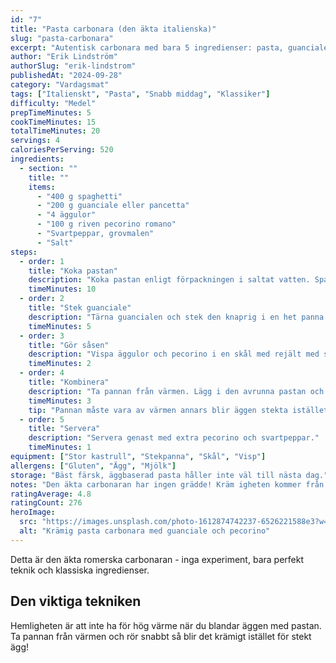 ```yaml
---
id: "7"
title: "Pasta carbonara (den äkta italienska)"
slug: "pasta-carbonara"
excerpt: "Autentisk carbonara med bara 5 ingredienser: pasta, guanciale, ägg, pecorino och peppar. Enkel men otroligt god!"
author: "Erik Lindström"
authorSlug: "erik-lindstrom"
publishedAt: "2024-09-28"
category: "Vardagsmat"
tags: ["Italienskt", "Pasta", "Snabb middag", "Klassiker"]
difficulty: "Medel"
prepTimeMinutes: 5
cookTimeMinutes: 15
totalTimeMinutes: 20
servings: 4
caloriesPerServing: 520
ingredients:
  - section: ""
    title: ""
    items:
      - "400 g spaghetti"
      - "200 g guanciale eller pancetta"
      - "4 äggulor"
      - "100 g riven pecorino romano"
      - "Svartpeppar, grovmalen"
      - "Salt"
steps:
  - order: 1
    title: "Koka pastan"
    description: "Koka pastan enligt förpackningen i saltat vatten. Spara 2 dl pastavatten innan du häller av."
    timeMinutes: 10
  - order: 2
    title: "Stek guanciale"
    description: "Tärna guancialen och stek den knaprig i en het panna utan extra fett. Den ska bli gyllene och släppa ut sitt fett."
    timeMinutes: 5
  - order: 3
    title: "Gör såsen"
    description: "Vispa äggulor och pecorino i en skål med rejält med svartpeppar. Blanda tills det blir en krämig smet."
    timeMinutes: 2
  - order: 4
    title: "Kombinera"
    description: "Ta pannan från värmen. Lägg i den avrunna pastan och guancialen. Häll över äggblandningen och rör snabbt. Tillsätt pastavatten lite i taget tills det blir krämigt."
    timeMinutes: 3
    tip: "Pannan måste vara av värmen annars blir äggen stekta istället för krämiga!"
  - order: 5
    title: "Servera"
    description: "Servera genast med extra pecorino och svartpeppar."
    timeMinutes: 1
equipment: ["Stor kastrull", "Stekpanna", "Skål", "Visp"]
allergens: ["Gluten", "Ägg", "Mjölk"]
storage: "Bäst färsk, äggbaserad pasta håller inte väl till nästa dag."
notes: "Den äkta carbonaran har ingen grädde! Kräm igheten kommer från äggen och osten."
ratingAverage: 4.8
ratingCount: 276
heroImage:
  src: "https://images.unsplash.com/photo-1612874742237-6526221588e3?w=800&q=80"
  alt: "Krämig pasta carbonara med guanciale och pecorino"
---
```


Detta är den äkta romerska carbonaran - inga experiment, bara perfekt teknik och klassiska ingredienser.

## Den viktiga tekniken

Hemligheten är att inte ha för hög värme när du blandar äggen med pastan. Ta pannan från värmen och rör snabbt så blir det krämigt istället för stekt ägg!

